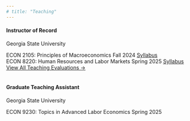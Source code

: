 ```yaml
---
# title: "Teaching"
---
```


#### Instructor of Record

```{=html}
<p class="teaching-institution">Georgia State University</p>

<div class="teaching-entry">
  <span class="course-title-new">ECON 2105: Principles of Macroeconomics</span>
  <span class="course-meta-new">
    <span>Fall 2024</span>
    <a href="assets/econ2105.pdf" class="btn btn-outline-primary btn-sm">Syllabus</a>
  </span>
</div>

<div class="teaching-entry">
  <span class="course-title-new">ECON 8220: Human Resources and Labor Markets</span>
  <span class="course-meta-new">
    <span>Spring 2025</span>
    <a href="assets/econ8220.pdf" class="btn btn-outline-primary btn-sm">Syllabus</a>
  </span>
</div>

<div class="teaching-evals-link-new">
  <a href="assets/Teaching_Evaluation.pdf" class="gateway-link">
    View All Teaching Evaluations →
  </a>
</div>

<br>
```

#### Graduate Teaching Assistant

```{=html}
<p class="teaching-institution">Georgia State University</p>

<div class="teaching-entry">
  <span class="course-title-new">ECON 9230: Topics in Advanced Labor Economics</span>
  <span class="course-meta-new">
    <span>Spring 2025</span>
  </span>
</div>
```
